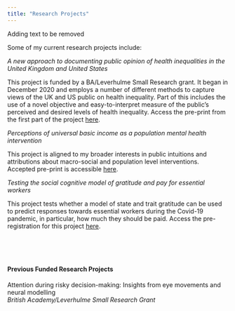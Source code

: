 ```yaml
---
title: "Research Projects"
---
```


Adding text to be removed

Some of my current research projects include:

*A new approach to documenting public opinion of health inequalities in the United Kingdom and United States* 

This project is funded by a BA/Leverhulme Small Research grant. It began in December 2020 and employs a number of different methods to capture views of the UK and US public on health inequality. Part of this includes the use of a novel objective and easy-to-interpret measure of the public's perceived and desired levels of health inequality. Access the pre-print from the first part of the project [here](https://www.preprints.org/manuscript/202206.0215/v1).

*Perceptions of universal basic income as a population mental health intervention*

This project is aligned to my broader interests in public intuitions and attributions about macro-social and population level interventions. Accepted pre-print is accessible [here](https://psyarxiv.com/w6ae8).

*Testing the social cognitive model of gratitude and pay for essential workers*

This project tests whether a model of state and trait gratitude can be used to predict responses towards essential workers during the Covid-19 pandemic, in particular, how much they should be paid.
Access the pre-registration for this project [here](https://osf.io/5fk4x).

<p>&nbsp;</p>
<p>&nbsp;</p>

#### Previous Funded Research Projects

Attention during risky decision-making: Insights from eye movements and neural modelling  
_British Academy/Leverhulme Small Research Grant_